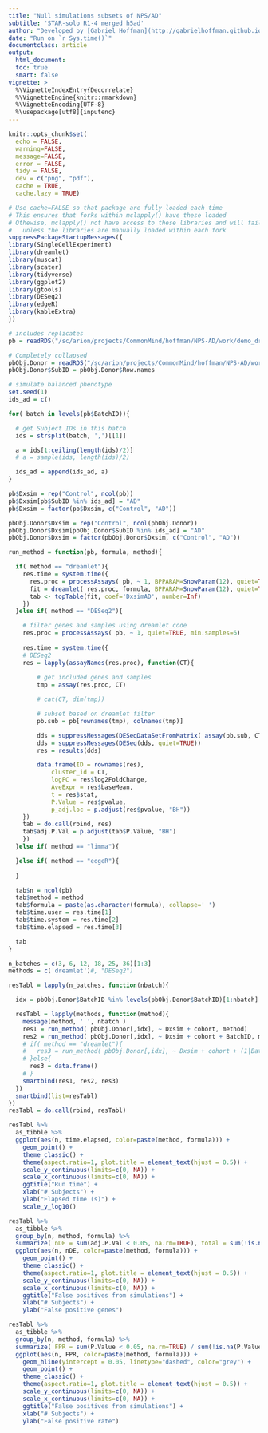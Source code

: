 ```yaml
---
title: "Null simulations subsets of NPS/AD"
subtitle: 'STAR-solo R1-4 merged h5ad'
author: "Developed by [Gabriel Hoffman](http://gabrielhoffman.github.io/)"
date: "Run on `r Sys.time()`"
documentclass: article
output: 
  html_document:
  toc: true
  smart: false
vignette: >
  %\VignetteIndexEntry{Decorrelate}
  %\VignetteEngine{knitr::rmarkdown}
  %\VignetteEncoding{UTF-8}
  %\usepackage[utf8]{inputenc}
---
```



<!--- 

# results 
# /sc/arion/projects/CommonMind/hoffman/NPS-AD/work/nps_ad/demo/results
cd /sc/arion/projects/CommonMind/hoffman/NPS-AD/work/nps_ad/
ml python git
git pull
R
# rm -rf demo_dreamlet_sims_cache

system("git pull"); rmarkdown::render("demo_dreamlet_sims.Rmd");


# https://hoffmg01.u.hpc.mssm.edu/nps_ad/demo_dreamlet_sims.html


ml git
cd ~/build2/dreamlet
git pull
R CMD INSTALL .


--->



```r
knitr::opts_chunk$set(
  echo = FALSE,
  warning=FALSE,
  message=FALSE,
  error = FALSE,
  tidy = FALSE,
  dev = c("png", "pdf"),
  cache = TRUE,
  cache.lazy = TRUE)
```

```r
# Use cache=FALSE so that package are fully loaded each time
# This ensures that forks within mclapply() have these loaded
# Othewise, mclapply() not have access to these libraries and will fail 
#   unless the libraries are manually loaded within each fork
suppressPackageStartupMessages({
library(SingleCellExperiment)
library(dreamlet)
library(muscat)
library(scater)
library(tidyverse)
library(ggplot2)
library(gtools)
library(DESeq2)
library(edgeR)
library(kableExtra)
})
```

```r
# includes replicates
pb = readRDS("/sc/arion/projects/CommonMind/hoffman/NPS-AD/work/demo_dreamlet_pbobj.RDS")

# Completely collapsed
pbObj.Donor = readRDS("/sc/arion/projects/CommonMind/hoffman/NPS-AD/work/demo_dreamlet_pbobj_Donor.RDS")
pbObj.Donor$SubID = pbObj.Donor$Row.names 

# simulate balanced phenotype
set.seed(1)
ids_ad = c()

for( batch in levels(pb$BatchID)){

  # get Subject IDs in this batch
  ids = strsplit(batch, ',')[[1]]

  a = ids[1:ceiling(length(ids)/2)]
  # a = sample(ids, length(ids)/2)

  ids_ad = append(ids_ad, a)
}

pb$Dxsim = rep("Control", ncol(pb))
pb$Dxsim[pb$SubID %in% ids_ad] = "AD"
pb$Dxsim = factor(pb$Dxsim, c("Control", "AD"))

pbObj.Donor$Dxsim = rep("Control", ncol(pbObj.Donor))
pbObj.Donor$Dxsim[pbObj.Donor$SubID %in% ids_ad] = "AD"
pbObj.Donor$Dxsim = factor(pbObj.Donor$Dxsim, c("Control", "AD"))
```




```r
run_method = function(pb, formula, method){

  if( method == "dreamlet"){
    res.time = system.time({
      res.proc = processAssays( pb, ~ 1, BPPARAM=SnowParam(12), quiet=TRUE, min.samples=6) 
      fit = dreamlet( res.proc, formula, BPPARAM=SnowParam(12), quiet=TRUE)
      tab <- topTable(fit, coef='DxsimAD', number=Inf)
    })
  }else if( method == "DESeq2"){

    # filter genes and samples using dreamlet code
    res.proc = processAssays( pb, ~ 1, quiet=TRUE, min.samples=6)
  
    res.time = system.time({
    # DESeq2
    res = lapply(assayNames(res.proc), function(CT){
        
        # get included genes and samples
        tmp = assay(res.proc, CT)

        # cat(CT, dim(tmp))

        # subset based on dreamlet filter
        pb.sub = pb[rownames(tmp), colnames(tmp)]

        dds = suppressMessages(DESeqDataSetFromMatrix( assay(pb.sub, CT), colData(pb.sub), formula))
        dds = suppressMessages(DESeq(dds, quiet=TRUE))
        res = results(dds)

        data.frame(ID = rownames(res),
            cluster_id = CT,
            logFC = res$log2FoldChange,
            AveExpr = res$baseMean, 
            t = res$stat, 
            P.Value = res$pvalue, 
            p_adj.loc = p.adjust(res$pvalue, "BH"))
    })
    tab = do.call(rbind, res)
    tab$adj.P.Val = p.adjust(tab$P.Value, "BH")
    })
  }else if( method == "limma"){

  }else if( method == "edgeR"){
    
  }

  tab$n = ncol(pb)
  tab$method = method
  tab$formula = paste(as.character(formula), collapse=' ')
  tab$time.user = res.time[1]
  tab$time.system = res.time[2]
  tab$time.elapsed = res.time[3]

  tab
}
```



```r
n_batches = c(3, 6, 12, 18, 25, 36)[1:3]
methods = c('dreamlet')#, "DESeq2")

resTabl = lapply(n_batches, function(nbatch){

  idx = pbObj.Donor$BatchID %in% levels(pbObj.Donor$BatchID)[1:nbatch]

  resTabl = lapply(methods, function(method){
    message(method, ' ', nbatch )
    res1 = run_method( pbObj.Donor[,idx], ~ Dxsim + cohort, method)
    res2 = run_method( pbObj.Donor[,idx], ~ Dxsim + cohort + BatchID, method)
    # if( method == "dreamlet"){      
    #   res3 = run_method( pbObj.Donor[,idx], ~ Dxsim + cohort + (1|BatchID), method)
    # }else{
      res3 = data.frame()
    # }
    smartbind(res1, res2, res3)
  })
  smartbind(list=resTabl)
})
resTabl = do.call(rbind, resTabl)
```

```r
resTabl %>%
  as_tibble %>%
  ggplot(aes(n, time.elapsed, color=paste(method, formula))) + 
    geom_point() + 
    theme_classic() +
    theme(aspect.ratio=1, plot.title = element_text(hjust = 0.5)) + 
    scale_y_continuous(limits=c(0, NA)) + 
    scale_x_continuous(limits=c(0, NA)) +
    ggtitle("Run time") + 
    xlab("# Subjects") + 
    ylab("Elapsed time (s)") +
    scale_y_log10()
```

```r
resTabl %>%
  as_tibble %>%
  group_by(n, method, formula) %>%
  summarize( nDE = sum(adj.P.Val < 0.05, na.rm=TRUE), total = sum(!is.na(adj.P.Val))) %>%
  ggplot(aes(n, nDE, color=paste(method, formula))) + 
    geom_point() + 
    theme_classic() +
    theme(aspect.ratio=1, plot.title = element_text(hjust = 0.5)) + 
    scale_y_continuous(limits=c(0, NA)) + 
    scale_x_continuous(limits=c(0, NA)) +
    ggtitle("False positives from simulations") + 
    xlab("# Subjects") + 
    ylab("False positive genes")
```




```r
resTabl %>%
  as_tibble %>%
  group_by(n, method, formula) %>%
  summarize( FPR = sum(P.Value < 0.05, na.rm=TRUE) / sum(!is.na(P.Value))) %>%
  ggplot(aes(n, FPR, color=paste(method, formula))) + 
    geom_hline(yintercept = 0.05, linetype="dashed", color="grey") +
    geom_point() + 
    theme_classic() +
    theme(aspect.ratio=1, plot.title = element_text(hjust = 0.5)) + 
    scale_y_continuous(limits=c(0, NA)) + 
    scale_x_continuous(limits=c(0, NA)) +
    ggtitle("False positives from simulations") + 
    xlab("# Subjects") + 
    ylab("False positive rate")
```

















    





















